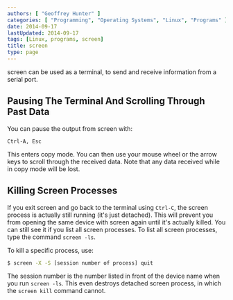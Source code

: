 ```yaml
---
authors: [ "Geoffrey Hunter" ]
categories: [ "Programming", "Operating Systems", "Linux", "Programs" ]
date: 2014-09-17
lastUpdated: 2014-09-17
tags: [Linux, programs, screen]
title: screen
type: page
---
```


screen can be used as a terminal, to send and receive information from a serial port.

## Pausing The Terminal And Scrolling Through Past Data

You can pause the output from screen with:

```text
Ctrl-A, Esc 
```

This enters copy mode. You can then use your mouse wheel or the arrow keys to scroll through the received data. Note that any data received while in copy mode will be lost.

## Killing Screen Processes

If you exit screen and go back to the terminal using `Ctrl-C`, the screen process is actually still running (it's just detached). This will prevent you from opening the same device with screen again until it's actually killed. You can still see it if you list all screen processes. To list all screen processes, type the command `screen -ls`.

To kill a specific process, use:

```sh
$ screen -X -S [session number of process] quit
```

The session number is the number listed in front of the device name when you run `screen -ls`. This even destroys detached screen process, in which the `screen kill` command cannot.
